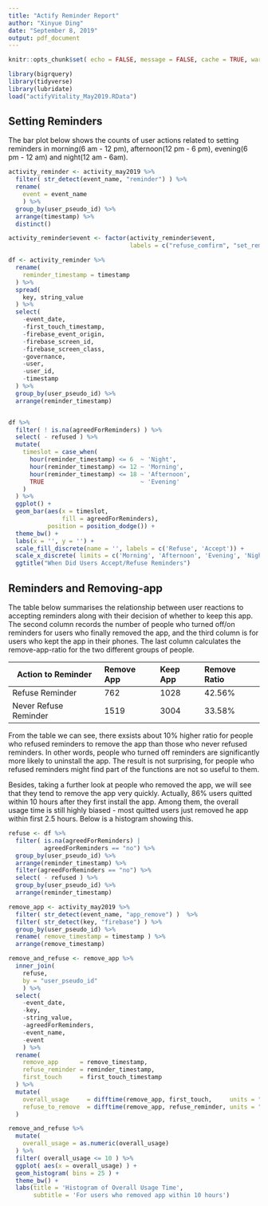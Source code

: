 ---
title: "Actify Reminder Report"
author: "Xinyue Ding"
date: "September 8, 2019"
output: pdf_document
---

```{r setup, include=FALSE}
knitr::opts_chunk$set( echo = FALSE, message = FALSE, cache = TRUE, warning = FALSE )
```


```{r load data}
library(bigrquery)
library(tidyverse)
library(lubridate)
load("actifyVitality_May2019.RData")
```


## Setting Reminders

The bar plot below shows the counts of user actions related to setting reminders in morning(6 am - 12 pm), afternoon(12 pm - 6 pm), evening(6 pm - 12 am) and night(12 am - 6am).

```{r reminders, fig.width=8, fig.height=6}
activity_reminder <- activity_may2019 %>%
  filter( str_detect(event_name, "reminder") ) %>%
  rename(
    event = event_name
    ) %>% 
  group_by(user_pseudo_id) %>% 
  arrange(timestamp) %>%
  distinct()

activity_reminder$event <- factor(activity_reminder$event, 
                                  labels = c("refuse_comfirm", "set_reminder"))

df <- activity_reminder %>% 
  rename(
    reminder_timestamp = timestamp
  ) %>%
  spread(
    key, string_value
  ) %>%
  select(
    -event_date,
    -first_touch_timestamp,
    -firebase_event_origin,
    -firebase_screen_id,
    -firebase_screen_class,
    -governance,
    -user,
    -user_id,
    -timestamp
  ) %>% 
  group_by(user_pseudo_id) %>%
  arrange(reminder_timestamp)


df %>%
  filter( ! is.na(agreedForReminders) ) %>%
  select( - refused ) %>%
  mutate(
    timeslot = case_when(
      hour(reminder_timestamp) <= 6  ~ 'Night',
      hour(reminder_timestamp) <= 12 ~ 'Morning',
      hour(reminder_timestamp) <= 18 ~ 'Afternoon',
      TRUE                           ~ 'Evening'
    )
  ) %>% 
  ggplot() +
  geom_bar(aes(x = timeslot, 
               fill = agreedForReminders),
           position = position_dodge()) + 
  theme_bw() +
  labs(x = '', y = '') +
  scale_fill_discrete(name = '', labels = c('Refuse', 'Accept')) +
  scale_x_discrete( limits = c('Morning', 'Afternoon', 'Evening', 'Night')) +
  ggtitle("When Did Users Accept/Refuse Reminders")
```


## Reminders and Removing-app

The table below summarises the relationship between user reactions to accepting reminders along with their decision of whether to keep this app. The second column records the number of people who turned off/on reminders for users who finally removed the app, and the third column is for users who kept the app in their phones. The last column calculates the remove-app-ratio for the two different groups of people.

Action to Reminder     Remove App       Keep App           Remove Ratio
--------               --------------   ----------------   ----------------
Refuse Reminder        762              1028                42.56%
Never Refuse Reminder  1519             3004                33.58%
---------              --------------   ----------------   ----------------

From the table we can see, there exsists about 10% higher ratio for people who refused reminders to remove the app than those who never refused reminders. In other words, people who turned off reminders are significantly more likely to uninstall the app. The result is not surprising, for people who refused reminders might find part of the functions are not so useful to them.

Besides, taking a further look at people who removed the app, we will see that they tend to remove the app very quickly. Actually, 86% users quitted within 10 hours after they first install the app. Among them, the overall usage time is still highly biased - most quitted users just removed he app within first 2.5 hours. Below is a histogram showing this.

```{r remove, fig.width=8, fig.height=4}
refuse <- df %>% 
  filter( is.na(agreedForReminders) |
          agreedForReminders == "no") %>%
  group_by(user_pseudo_id) %>%
  arrange(reminder_timestamp) %>% 
  filter(agreedForReminders == "no") %>%
  select( - refused ) %>%
  group_by(user_pseudo_id) %>%
  arrange(reminder_timestamp)

remove_app <- activity_may2019 %>%
  filter( str_detect(event_name, "app_remove") )  %>%
  filter( str_detect(key, "firebase") ) %>%
  group_by(user_pseudo_id) %>% 
  rename( remove_timestamp = timestamp ) %>%
  arrange(remove_timestamp) 

remove_and_refuse <- remove_app %>% 
  inner_join( 
    refuse, 
    by = "user_pseudo_id" 
    ) %>%
  select(
    -event_date, 
    -key, 
    -string_value, 
    -agreedForReminders,
    -event_name,
    -event
    ) %>%
  rename(
    remove_app      = remove_timestamp,
    refuse_reminder = reminder_timestamp,
    first_touch     = first_touch_timestamp
  ) %>% 
  mutate(
    overall_usage     = difftime(remove_app, first_touch,     units = "hours"),
    refuse_to_remove  = difftime(remove_app, refuse_reminder, units = "hours")
  )

remove_and_refuse %>%
  mutate(
    overall_usage = as.numeric(overall_usage)
  ) %>%
  filter( overall_usage <= 10 ) %>%
  ggplot( aes(x = overall_usage) ) +
  geom_histogram( bins = 25 ) +
  theme_bw() +
  labs(title = 'Histogram of Overall Usage Time',
       subtitle = 'For users who removed app within 10 hours')
```







